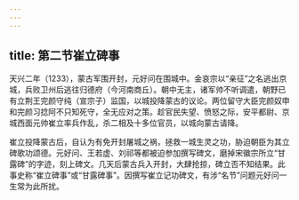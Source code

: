```yaml
---
---
---
```

title: 第二节崔立碑事
---



天兴二年（1233），蒙古军围开封，元好问在围城中。金哀宗以“亲征”之名逃出京城，兵败卫州后逃往归德府（今河南商丘）。朝中无主，诸军帅不听调遣，朝野已有立荆王完颜守纯（宣宗子）监国，以城投降蒙古的议论。两位留守大臣完颜奴申和完颜习捻阿不只知死守，全无应对之策。趁官民失望、愤怒之际，安平都尉、京城西面元帅崔立率兵作乱，杀二相及十多位官员，以城向蒙古请降。

崔立投降蒙古后，自认为有免开封屠城之祸，拯救一城生灵之功，胁迫朝臣为其立碑歌功颂德。元好问、王若虚、刘祁等都被迫参加撰写碑文，磨掉宋徽宗所立“甘露碑”的字迹，刻上碑文。几天后蒙古兵入开封，大肆抢掠，碑立否不知结果。此事史称“崔立碑事”或“甘露碑事”。因撰写崔立记功碑文，有涉“名节”问题元好问一生常为此所扰。